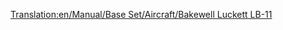 [[Translation:en/Manual/Base Set/Aircraft/Bakewell Luckett LB-11]]

{{fr/Manual/Base Set/Aircraft/Avion|Nom=Bakewell Luckett LB-11
|Coût=40 515 (81 030)
|Vitesse=947 km/h (592 MPH)
|Entretien=5 343 (10 686)
|Conception=1990
|Vie=25
|Capacité=230 passagers & 25 sacs de courrier
|Description=Un avion de ligne standard, préférant les grands aéroports.
|Réalité=[https://www.wikipedia.org/wiki/fr:McDonnell Douglas MD-11 McDonnell Douglas MD-11]
}}